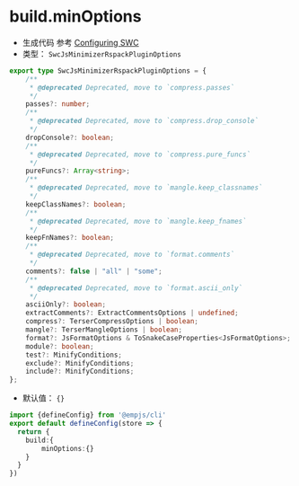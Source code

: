# build.minOptions
+ 生成代码 参考 [Configuring SWC](https://swc.rs/docs/configuring-swc#jsctarget)
+ 类型： `SwcJsMinimizerRspackPluginOptions`
```ts
export type SwcJsMinimizerRspackPluginOptions = {
    /**
     * @deprecated Deprecated, move to `compress.passes`
     */
    passes?: number;
    /**
     * @deprecated Deprecated, move to `compress.drop_console`
     */
    dropConsole?: boolean;
    /**
     * @deprecated Deprecated, move to `compress.pure_funcs`
     */
    pureFuncs?: Array<string>;
    /**
     * @deprecated Deprecated, move to `mangle.keep_classnames`
     */
    keepClassNames?: boolean;
    /**
     * @deprecated Deprecated, move to `mangle.keep_fnames`
     */
    keepFnNames?: boolean;
    /**
     * @deprecated Deprecated, move to `format.comments`
     */
    comments?: false | "all" | "some";
    /**
     * @deprecated Deprecated, move to `format.ascii_only`
     */
    asciiOnly?: boolean;
    extractComments?: ExtractCommentsOptions | undefined;
    compress?: TerserCompressOptions | boolean;
    mangle?: TerserMangleOptions | boolean;
    format?: JsFormatOptions & ToSnakeCaseProperties<JsFormatOptions>;
    module?: boolean;
    test?: MinifyConditions;
    exclude?: MinifyConditions;
    include?: MinifyConditions;
};
```
+ 默认值： `{}`

```ts title="emp-config.js"
import {defineConfig} from '@empjs/cli'
export default defineConfig(store => {
  return {
    build:{
        minOptions:{}
    }
  }
})
```